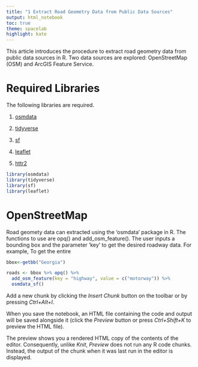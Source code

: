 ```yaml
---
title: "1 Extract Road Geometry Data from Public Data Sources"
output: html_notebook
toc: true
theme: spacelab
highlight: kate
---
```


This article introduces the procedure to extract road geometry data from public data sources in R. Two data sources are explored: OpenStreetMap (OSM) and ArcGIS Feature Service.

Required Libraries
====================

The following libraries are required.

1. [osmdata](https://docs.ropensci.org/osmdata/articles/osmdata.html)

2. [tidyverse](https://www.tidyverse.org/)

3. [sf](https://r-spatial.github.io/sf/)

4. [leaflet](https://rstudio.github.io/leaflet/)

5. [httr2](https://httr2.r-lib.org/)


```r
library(osmdata)
library(tidyverse)
library(sf)
library(leaflet)
```


OpenStreetMap
====================
Road geomety data can extracted using the 'osmdata' package in R. The functions to use are opq() and add_osm_feature(). The user inputs a bounding box and the parameter 'key' to get the desired roadway data. For example, To get the entire 

```r
bbox<-getbb("Georgia")

roads <- bbox %>% opq() %>%
  add_osm_feature(key = "highway", value = c("motorway")) %>%
  osmdata_sf()

```


Add a new chunk by clicking the *Insert Chunk* button on the toolbar or by pressing *Ctrl+Alt+I*.

When you save the notebook, an HTML file containing the code and output will be saved alongside it (click the *Preview* button or press *Ctrl+Shift+K* to preview the HTML file).

The preview shows you a rendered HTML copy of the contents of the editor. Consequently, unlike *Knit*, *Preview* does not run any R code chunks. Instead, the output of the chunk when it was last run in the editor is displayed.
